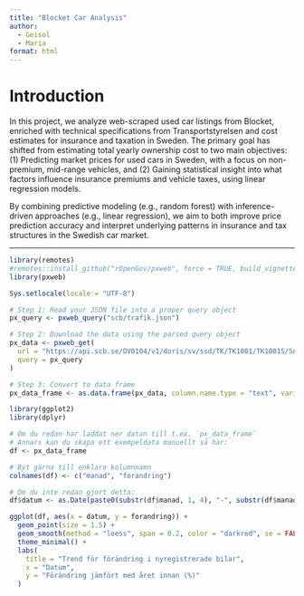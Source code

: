 ```yaml
---
title: "Blocket Car Analysis"
author:
  - Geisol
  - Maria
format: html
---
```


# Introduction

In this project, we analyze web-scraped used car listings from Blocket, enriched with technical specifications from Transportstyrelsen and cost estimates for insurance and taxation in Sweden. The primary goal has shifted from estimating total yearly ownership cost to two main objectives:
(1) Predicting market prices for used cars in Sweden, with a focus on non-premium, mid-range vehicles, and
(2) Gaining statistical insight into what factors influence insurance premiums and vehicle taxes, using linear regression models.

By combining predictive modeling (e.g., random forest) with inference-driven approaches (e.g., linear regression), we aim to both improve price prediction accuracy and interpret underlying patterns in insurance and tax structures in the Swedish car market.


---


```r

library(remotes)
#remotes::install_github("rOpenGov/pxweb", force = TRUE, build_vignettes = FALSE)
library(pxweb)

Sys.setlocale(locale = "UTF-8")

# Step 1: Read your JSON file into a proper query object
px_query <- pxweb_query("scb/trafik.json")

# Step 2: Download the data using the parsed query object
px_data <- pxweb_get(
  url = "https://api.scb.se/OV0104/v1/doris/sv/ssd/TK/TK1001/TK1001S/SnabbStatTK1001",
  query = px_query
)

# Step 3: Convert to data frame
px_data_frame <- as.data.frame(px_data, column.name.type = "text", variable.value.type = "text")


```
```r
library(ggplot2)
library(dplyr)

# Om du redan har laddat ner datan till t.ex. `px_data_frame`
# Annars kan du skapa ett exempeldata manuellt så här:
df <- px_data_frame

# Byt gärna till enklare kolumnnamn
colnames(df) <- c("manad", "forandring")

# Om du inte redan gjort detta:
df$datum <- as.Date(paste0(substr(df$manad, 1, 4), "-", substr(df$manad, 6, 7), "-01"))

ggplot(df, aes(x = datum, y = forandring)) +
  geom_point(size = 1.5) +
  geom_smooth(method = "loess", span = 0.2, color = "darkred", se = FALSE, size = 1) +
  theme_minimal() +
  labs(
    title = "Trend för förändring i nyregistrerade bilar",
    x = "Datum",
    y = "Förändring jämfört med året innan (%)"
  )



```

